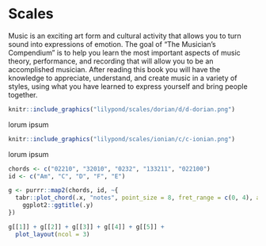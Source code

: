 # Scales

Music is an exciting art form and cultural activity that allows you to turn sound into expressions of emotion. The goal of "The Musician's Compendium" is to help you learn the most important aspects of music theory, performance, and recording that will allow you to be an accomplished musician. After reading this book you will have the knowledge to appreciate, understand, and create music in a variety of styles, using what you have learned to express yourself and bring people together.

```r
knitr::include_graphics("lilypond/scales/dorian/d/d-dorian.png")
```

lorum ipsum

```r
knitr::include_graphics("lilypond/scales/ionian/c/c-ionian.png")
```

lorum ipsum

```r
chords <- c("02210", "32010", "0232", "133211", "022100")
id <- c("Am", "C", "D", "F", "E")

g <- purrr::map2(chords, id, ~{
  tabr::plot_chord(.x, "notes", point_size = 8, fret_range = c(0, 4), accidentals = "sharp", asp = 1.25) + 
    ggplot2::ggtitle(.y)
})

g[[1]] + g[[2]] + g[[3]] + g[[4]] + g[[5]] +
  plot_layout(ncol = 3)
```


